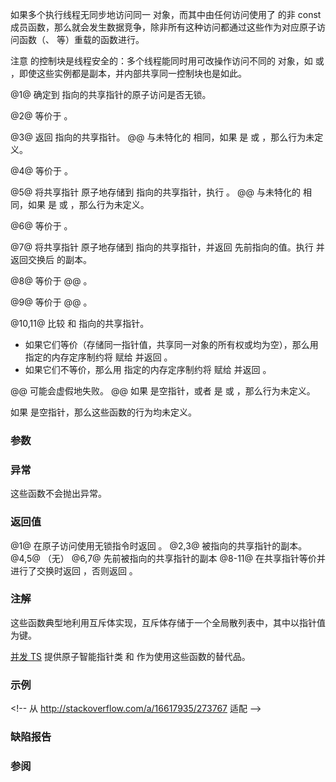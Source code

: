 {{cpp/title|atomic_...{{dsc small|&lt;std::shared_ptr&gt;}}}}
{{cpp/memory/shared_ptr/navbar}}

{{dcl begin}}
{{dcl header|memory}}
{{dcl|num=1|since=c++11|deprecated=c++20|until=c++26|1=
template&lt; class T &gt;
bool atomic_is_lock_free( const std::shared_ptr&lt;T&gt;* p );
}}
{{dcl|num=2|since=c++11|deprecated=c++20|until=c++26|1=
template&lt; class T &gt;
std::shared_ptr&lt;T&gt; atomic_load( const std::shared_ptr&lt;T&gt;* p );
}}
{{dcl|num=3|since=c++11|deprecated=c++20|until=c++26|1=
template&lt; class T &gt;
std::shared_ptr&lt;T&gt; atomic_load_explicit
    ( const std::shared_ptr&lt;T&gt;* p, std::memory_order mo );
}}
{{dcl|num=4|since=c++11|deprecated=c++20|until=c++26|1=
template&lt; class T &gt;
void atomic_store( std::shared_ptr&lt;T&gt;* p, std::shared_ptr&lt;T&gt; r );
}}
{{dcl|num=5|since=c++11|deprecated=c++20|until=c++26|1=
template&lt; class T &gt;
void atomic_store_explicit
    ( std::shared_ptr&lt;T&gt;* p, std::shared_ptr&lt;T&gt; r,
      std::memory_order mo );
}}
{{dcl|num=6|since=c++11|deprecated=c++20|until=c++26|1=
template&lt; class T &gt;
std::shared_ptr&lt;T&gt; atomic_exchange
    ( std::shared_ptr&lt;T&gt;* p, std::shared_ptr&lt;T&gt; r );
}}
{{dcl|num=7|since=c++11|deprecated=c++20|until=c++26|1=
template&lt; class T &gt;
std::shared_ptr&lt;T&gt; atomic_exchange_explicit
    ( std::shared_ptr&lt;T&gt;* p, std::shared_ptr&lt;T&gt; r,
      std::memory_order mo );
}}
{{dcl|num=8|since=c++11|deprecated=c++20|until=c++26|1=
template&lt; class T &gt;
bool atomic_compare_exchange_weak
    ( std::shared_ptr&lt;T&gt;* p, std::shared_ptr&lt;T&gt;* expected,
      std::shared_ptr&lt;T&gt; desired );
}}
{{dcl|num=9|since=c++11|deprecated=c++20|until=c++26|1= 
template&lt; class T &gt;
bool atomic_compare_exchange_strong
    ( std::shared_ptr&lt;T&gt;* p, std::shared_ptr&lt;T&gt;* expected,
      std::shared_ptr&lt;T&gt; desired );
}}
{{dcl|num=10|since=c++11|deprecated=c++20|until=c++26|1= 
template&lt; class T &gt;
bool atomic_compare_exchange_strong_explicit
    ( std::shared_ptr&lt;T&gt;* p, std::shared_ptr&lt;T&gt;* expected,
      std::shared_ptr&lt;T&gt; desired,
      std::memory_order success, std::memory_order failure );
}}
{{dcl|num=11|since=c++11|deprecated=c++20|until=c++26|1= 
template&lt; class T &gt;
bool atomic_compare_exchange_weak_explicit
    ( std::shared_ptr&lt;T&gt;* p, std::shared_ptr&lt;T&gt;* expected,
      std::shared_ptr&lt;T&gt; desired,
      std::memory_order success, std::memory_order failure );
}}
{{dcl end}}

如果多个执行线程无同步地访问同一 {{lc|std::shared_ptr}} 对象，而其中由任何访问使用了 {{lc|shared_ptr}} 的非 const 成员函数，那么就会发生数据竞争，除非所有这种访问都通过这些作为对应原子访问函数（{{lc|std::atomic_load}}、{{lc|std::atomic_store}} 等）重载的函数进行。

注意 {{tt|shared_ptr}} 的控制块是线程安全的：多个线程能同时用可改操作访问不同的 {{lc|std::shared_ptr}} 对象，如 {{c/core|1=operator=}} 或 {{tt|reset}}，即使这些实例都是副本，并内部共享同一控制块也是如此。

@1@ 确定到 {{c|p}} 指向的共享指针的原子访问是否无锁。

@2@ 等价于 {{c|atomic_load_explicit(p, std::memory_order_seq_cst)}}。

@3@ 返回 {{c|p}} 指向的共享指针。
@@ 与未特化的 {{lc|std::atomic_load_explicit}} 相同，如果 {{c|mo}} 是 {{c|std::memory_order_release}} 或 {{c|std::memory_order_acq_rel}}，那么行为未定义。

@4@ 等价于 {{c|atomic_store_explicit(p, r, std::memory_order_seq_cst)}}。

@5@ 将共享指针 {{c|r}} 原子地存储到 {{c|p}} 指向的共享指针，{{lt|cpp/language/as if|如同}}执行 {{c|p-&gt;swap(r)}}。
@@ 与未特化的 {{lc|std::atomic_load_explicit}} 相同，如果 {{c|mo}} 是 {{c|std::memory_order_acquire}} 或 {{c|std::memory_order_acq_rel}}，那么行为未定义。

@6@ 等价于 {{c|atomic_exchange_explicit(p, r, std::memory_order_seq_cst)}}。

@7@ 将共享指针 {{c|r}} 原子地存储到 {{c|p}} 指向的共享指针，并返回 {{c|p}} 先前指向的值。{{lt|cpp/language/as if|如同}}执行 {{c|p-&gt;swap(r)}} 并返回交换后 {{c|r}} 的副本。

@8@ 等价于
@@ {{c multi
|atomic_compare_exchange_weak_explicit
|    (p, expected, desired, std::memory_order_seq_cst,
|                           std::memory_order_seq_cst)}}。

@9@ 等价于
@@ {{c multi
|atomic_compare_exchange_strong_explicit
|    (p, expected, desired, std::memory_order_seq_cst,
|                           std::memory_order_seq_cst)}}。

@10,11@ 比较 {{c|p}} 和 {{c|expected}} 指向的共享指针。
* 如果它们等价（存储同一指针值，共享同一对象的所有权或均为空），那么用 {{c|success}} 指定的内存定序制约将 {{c|desired}} 赋给 {{c|*p}} 并返回 {{c|true}}。
* 如果它们不等价，那么用 {{c|failure}} 指定的内存定序制约将 {{c|*p}} 赋给 {{c|*expected}} 并返回 {{c|false}}。
@@ {{tt|atomic_compare_exchange_weak_explicit}} 可能会虚假地失败。
@@ 如果 {{c|exptected}} 是空指针，或者 {{c|failure}} 是 {{c|std::memory_order_release}} 或 {{c|std::memory_order_acq_rel}}，那么行为未定义。

如果 {{c|p}} 是空指针，那么这些函数的行为均未定义。

===参数===
{{par begin}}
{{par|p, expected|指向 {{lc|std::shared_ptr}} 的指针}}
{{par|r, desired|一个 {{lc|std::shared_ptr}}}}
{{par|mo, success, failure|{{lc|std::memory_order}} 类型的内存定序选择符}}
{{par end}}

===异常===
这些函数不会抛出异常。

===返回值===
@1@ 在原子访问使用无锁指令时返回 {{c|true}}。
@2,3@ 被指向的共享指针的副本。
@4,5@ （无）
@6,7@ 先前被指向的共享指针的副本
@8-11@ 在共享指针等价并进行了交换时返回 {{c|true}}，否则返回 {{c|false}}。

===注解===
这些函数典型地利用互斥体实现，互斥体存储于一个全局散列表中，其中以指针值为键。

[[cpp/experimental/concurrency|并发 TS]] 提供原子智能指针类 {{tt|atomic_shared_ptr}} 和 {{tt|atomic_weak_ptr}} 作为使用这些函数的替代品。

{{rrev multi|since1=c++20|until1=c++26|rev1=
这些函数被弃用，取代者是 {{lc|std::atomic}} 模板的特化：{{c/core|std::atomic&lt;std::shared_ptr&gt;}} 和 {{c/core|std::atomic&lt;std::weak_ptr&gt;}}。
|rev2=
这些函数被删除，取代者是 {{lc|std::atomic}} 模板的特化：{{c/core|std::atomic&lt;std::shared_ptr&gt;}} 和 {{c/core|std::atomic&lt;std::weak_ptr&gt;}}。
}}

===示例===
{{example}} &lt;!-- 从 http://stackoverflow.com/a/16617935/273767 适配 --&gt;

===缺陷报告===
{{dr list begin}}
{{dr list item|wg=lwg|dr=2172|std=C++11|before={{c|expected}} 可以是空指针|after=此时行为未定义}}
{{dr list item|wg=lwg|dr=2980|std=C++11|before=空的 {{tt|shared_ptr}} 决不等价|after=在它们存储同一指针值的情况下等价}}
{{dr list end}}

===参阅===
{{dsc begin}}
{{dsc inc|cpp/atomic/dsc atomic_is_lock_free}}
{{dsc inc|cpp/atomic/dsc atomic_store}}
{{dsc inc|cpp/atomic/dsc atomic_load}}
{{dsc inc|cpp/atomic/dsc atomic_exchange}}
{{dsc inc|cpp/atomic/dsc atomic_compare_exchange}}
{{dsc end}}

{{langlinks|de|en|es|fr|it|ja|pt|ru}}